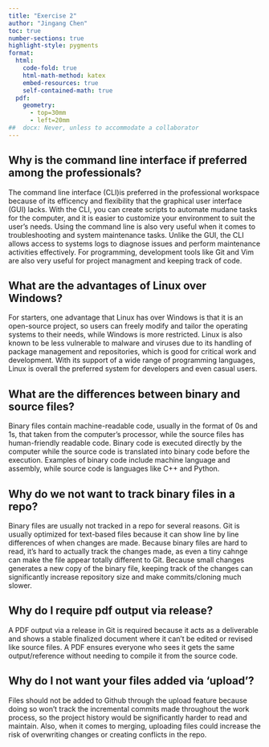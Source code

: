 ```yaml
---
title: "Exercise 2"
author: "Jingang Chen"
toc: true
number-sections: true
highlight-style: pygments
format: 
  html: 
    code-fold: true
    html-math-method: katex
    embed-resources: true
    self-contained-math: true
  pdf: 
    geometry: 
      - top=30mm
      - left=20mm
##  docx: Never, unless to accommodate a collaborator
---
```


## Why is the command line interface if preferred among the professionals?

The command line interface (CLI)is preferred in the professional workspace because of its efficency and flexibility that the graphical user interface (GUI) lacks. With the CLI, you can create scripts to automate mudane tasks for the computer, and it is easier to customize your environment to suit the user's needs. Using the command line is also very useful when it comes to troubleshooting and system maintenance tasks. Unlike the GUI, the CLI allows access to systems logs to diagnose issues and perform maintenance activities effectively. For programming, development tools like Git and Vim are also very useful for project managment and keeping track of code.

## What are the advantages of Linux over Windows?

For starters, one advantage that Linux has over Windows is that it is an open-source project, so users can freely modify and tailor the operating systems to their needs, while Windows is more restricted. Linux is also known to be less vulnerable to malware and viruses due to its handling of package management and repositories, which is good for critical work and development. With its support of a wide range of programming languages, Linux is overall the preferred system for developers and even casual users.

## What are the differences between binary and source files?

Binary files contain machine-readable code, usually in the format of 0s and 1s, that taken from the computer's processor, while the source files has human-friendly readable code. Binary code is executed directly by the computer while the source code is translated into binary code before the execution. Examples of binary code include machine language and assembly, while source code is languages like C++ and Python.

## Why do we not want to track binary files in a repo?

Binary files are usually not tracked in a repo for several reasons. Git is usually optimized for text-based files because it can show line by line differences of when changes are made. Because binary files are hard to read, it's hard to actually track the changes made, as even a tiny cahnge can make the file appear totally different to Git. Because small changes generates a new copy of the binary file, keeping track of the changes can significantly increase repository size and make commits/cloning much slower.

## Why do I require pdf output via release?

A PDF output via a release in Git is required because it acts as a deliverable and shows a stable finalized document where it can't be edited or revised like source files. A PDF ensures everyone who sees it gets the same output/reference without needing to compile it from the source code.

## Why do I not want your files added via ‘upload’?

Files should not be added to Github through the upload feature because doing so won't track the incremental commits made throughout the work process, so the project history would be significantly harder to read and maintain. Also, when it comes to merging, uploading files could increase the risk of overwriting changes or creating conflicts in the repo.

